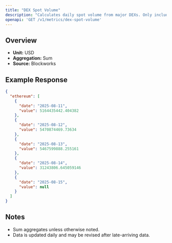 ```yaml
---
title: "DEX Spot Volume"
description: "Calculates daily spot volume from major DEXs. Only includes volumes from fee-paying liquidity pools."
openapi: 'GET /v1/metrics/dex-spot-volume'
---
```


## Overview

- **Unit:** USD
- **Aggregation:** Sum
- **Source:** Blockworks

## Example Response

```json
{
  "ethereum": [
    {
      "date": "2025-08-11",
      "value": 5164435442.404382
    },
    {
      "date": "2025-08-12",
      "value": 5470874469.73634
    },
    {
      "date": "2025-08-13",
      "value": 5467599888.255161
    },
    {
      "date": "2025-08-14",
      "value": 31243806.645059146
    },
    {
      "date": "2025-08-15",
      "value": null
    }
  ]
}
```

## Notes
- Sum aggregates unless otherwise noted.
- Data is updated daily and may be revised after late-arriving data.
